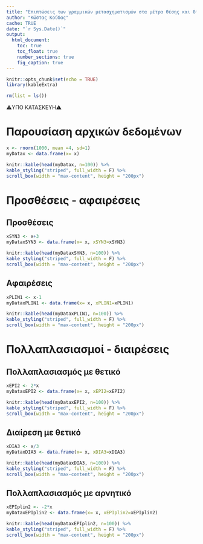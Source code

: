 ```yaml
---
title: "Επιπτώσεις των γραμμικών μετασχηματισμών στα μέτρα θέσης και διασποράς"
author: "Κώστας Κούδας"
cache: TRUE
date: "`r Sys.Date()`"
output:
  html_document:
    toc: true
    toc_float: true
    number_sections: true
    fig_caption: true
---
```


```r
knitr::opts_chunk$set(echo = TRUE)
library(kableExtra)
```



```r
rm(list = ls())
```


<div class="alert-danger">⚠️️ΥΠΟ ΚΑΤΑΣΚΕΥΗ⚠️</div>

# Παρουσίαση αρχικών δεδομένων

```r
x <- rnorm(1000, mean =4, sd=1)
myDatax <- data.frame(x= x)
```


```r
knitr::kable(head(myDatax, n=100)) %>%
kable_styling("striped", full_width = F) %>%
scroll_box(width = "max-content", height = "200px")
```


# Προσθέσεις - αφαιρέσεις  {.tabset .tabset-fade .tabset-pills}

## Προσθέσεις

```r
xSYN3 <- x+3
myDataxSYN3 <- data.frame(x= x, xSYN3=xSYN3)
```


```r
knitr::kable(head(myDataxSYN3, n=100)) %>%
kable_styling("striped", full_width = F) %>%
scroll_box(width = "max-content", height = "200px")
```



## Αφαιρέσεις

```r
xPLIN1 <- x-1
myDataxPLIN1 <- data.frame(x= x, xPLIN1=xPLIN1)
```


```r
knitr::kable(head(myDataxPLIN1, n=100)) %>%
kable_styling("striped", full_width = F) %>%
scroll_box(width = "max-content", height = "200px")
```


# Πολλαπλασιασμοί - διαιρέσεις  {.tabset .tabset-fade .tabset-pills}

## Πολλαπλασιασμός με θετικό

```r
xEPI2 <- 2*x
myDataxEPI2 <- data.frame(x= x, xEPI2=xEPI2)
```


```r
knitr::kable(head(myDataxEPI2, n=100)) %>%
kable_styling("striped", full_width = F) %>%
scroll_box(width = "max-content", height = "200px")
```



## Διαίρεση με θετικό

```r
xDIA3 <- x/3
myDataxDIA3 <- data.frame(x= x, xDIA3=xDIA3)
```


```r
knitr::kable(head(myDataxDIA3, n=100)) %>%
kable_styling("striped", full_width = F) %>%
scroll_box(width = "max-content", height = "200px")
```


## Πολλαπλασιασμός με αρνητικό


```r
xEPIplin2 <- -2*x
myDataxEPIplin2 <- data.frame(x= x, xEPIplin2=xEPIplin2)
```


```r
knitr::kable(head(myDataxEPIplin2, n=100)) %>%
kable_styling("striped", full_width = F) %>%
scroll_box(width = "max-content", height = "200px")
```






